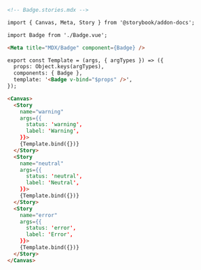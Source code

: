 ```md
<!-- Badge.stories.mdx -->

import { Canvas, Meta, Story } from '@storybook/addon-docs';

import Badge from './Badge.vue';

<Meta title="MDX/Badge" component={Badge} />

export const Template = (args, { argTypes }) => ({
  props: Object.keys(argTypes),
  components: { Badge },
  template: '<Badge v-bind="$props" />',
});

<Canvas>
  <Story 
    name="warning"
    args={{
      status: 'warning', 
      label: 'Warning',
    }}>
    {Template.bind({})}
  </Story>
  <Story 
    name="neutral"
    args={{
      status: 'neutral', 
      label: 'Neutral',
    }}>
    {Template.bind({})}
  </Story>
  <Story 
    name="error"
    args={{
      status: 'error', 
      label: 'Error',
    }}>
    {Template.bind({})}
  </Story>
</Canvas>
```